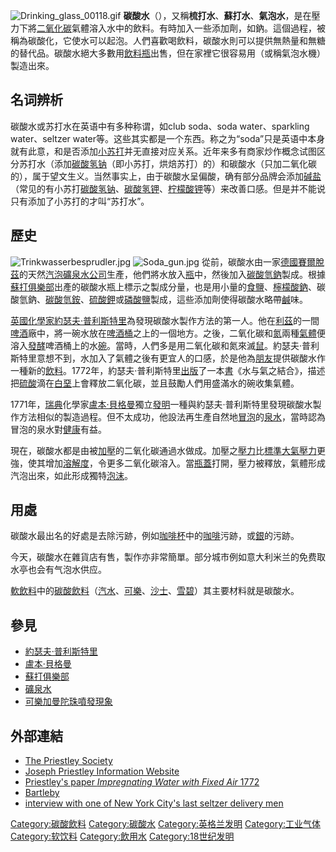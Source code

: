 [[File:Drinking_glass_00118.gif|thumb]]
'''碳酸水'''（{{lang-en|'''Carbonated water'''}}），又稱'''梳打水'''、'''蘇打水'''、'''氣泡水'''，是在壓力下將[[二氧化碳|二氧化碳]]氣體溶入水中的飲料。有時加入一些添加劑，如鈉。這個過程，被稱為碳酸化，它使水可以起泡。人們喜歡喝飲料，碳酸水則可以提供無熱量和無糖的替代品。碳酸水絕大多數用[[飲料瓶|飲料瓶]]出售，但在家裡它很容易用{{le|苏打机|Soda fountain}}（或稱氣泡水機）製造出來。

==名词辨析==

碳酸水或苏打水在英语中有多种称谓，如club soda、soda water、sparkling water、seltzer water等。这些其实都是一个东西。称之为“soda”只是英语中{{lang|en|soda}}本身就有此意，和是否添加[[小苏打|小苏打]]并无直接对应关系。近年来多有商家炒作概念试图区分苏打水（添加[[碳酸氢钠|碳酸氢钠]]（即小苏打，烘焙苏打）的）和碳酸水（只加二氧化碳的），属于望文生义。当然事实上，由于碳酸水呈偏酸，确有部分品牌会添加[[碱|碱]][[盐_(化学)|盐]]（常见的有小苏打[[碳酸氢钠|碳酸氢钠]]、[[碳酸氢钾|碳酸氢钾]]、[[柠檬酸钾|柠檬酸钾]]等）来改善口感。但是并不能说只有添加了小苏打的才叫“苏打水”。

==歷史==
[[File:Trinkwasserbesprudler.jpg|thumb]]
[[File:Soda_gun.jpg|thumb]]
從前，碳酸水由一家[[德國|德國]][[賽爾脫茲|賽爾脫茲]]的天然[[汽泡|汽泡]][[礦泉水|礦泉水]][[公司|公司]]生產，他們將水放入[[瓶|瓶]]中，然後加入[[碳酸氫鈉|碳酸氫鈉]]製成。根據[[蘇打俱樂部|蘇打俱樂部]]出產的碳酸水瓶上標示之製成分量，也是用小量的[[食鹽|食鹽]]、[[檸檬酸鈉|檸檬酸鈉]]、碳酸氫鈉、[[碳酸氫銨|碳酸氫銨]]、[[硫酸鉀|硫酸鉀]]或[[磷酸鹽|磷酸鹽]]製成，這些添加劑使得碳酸水略帶[[鹹|鹹]]味。

[[英國|英國]][[化學家|化學家]][[約瑟夫·普利斯特里|約瑟夫·普利斯特里]]為發現碳酸水製作方法的第一人。他在[[利茲|利茲]]的一間[[啤酒|啤酒]]廠中，將一碗水放在[[啤酒桶|啤酒桶]]之上的一個地方。之後，二氧化碳和[[氮|氮]]兩種[[氣體|氣體]]便溶入[[發酵|發酵]]啤酒桶上的水[[碗|碗]]。當時，人們多是用二氧化碳和氮來滅[[鼠|鼠]]。約瑟夫·普利斯特里意想不到，水加入了氣體之後有更宜人的口感，於是他為[[朋友|朋友]]提供碳酸水作一種新的[[飲料|飲料]]。1772年，約瑟夫·普利斯特里[[出版|出版]]了一本[[書|書]]《水与氣之結合》，描述把[[硫酸|硫酸]]滴在[[白堊|白堊]]上會釋放二氧化碳，並且鼓勵人們用盛滿水的碗收集氣體。

1771年，[[瑞典|瑞典]]化學家[[盧本·貝格曼|盧本·貝格曼]]獨立[[發明|發明]]一種與約瑟夫·普利斯特里發現碳酸水製作方法相似的製造過程。但不太成功，他設法再生產自然地[[碳酸化|冒泡]]的[[泉水|泉水]]，當時認為冒泡的泉水對[[健康|健康]]有益。

現在，碳酸水都是由被[[加壓|加壓]]的二氧化碳通過水做成。加壓之[[壓力|壓力]]比[[標準大氣壓力|標準大氣壓力]]更強，使其增加[[溶解度|溶解度]]，令更多二氧化碳溶入。當[[瓶蓋|瓶蓋]]打開，壓力被釋放，氣體形成汽泡出來，如此形成獨特[[泡沫|泡沫]]。

==用處==
碳酸水最出名的好處是去除污跡，例如[[咖啡杯|咖啡杯]]中的[[咖啡|咖啡]]污跡，或[[銀|銀]]的污跡。

今天，碳酸水在雜貨店有售，製作亦非常簡單。部分城市例如意大利米兰的免费取水亭也会有气泡水供应。

[[軟飲料|軟飲料]]中的[[碳酸飲料|碳酸飲料]]（[[汽水|汽水]]、[[可樂|可樂]]、[[沙士_(飲料)|沙士]]、[[雪碧|雪碧]]）其主要材料就是碳酸水。

==參見==
*[[約瑟夫·普利斯特里|約瑟夫·普利斯特里]]
*[[盧本·貝格曼|盧本·貝格曼]] 
*[[蘇打俱樂部|蘇打俱樂部]]
*[[礦泉水|礦泉水]]
*[[可樂加曼陀珠噴發現象|可樂加曼陀珠噴發現象]]

==外部連結==
*[https://web.archive.org/web/20050403181308/http://www.priestleysociety.net/ The Priestley Society]
*[https://web.archive.org/web/20170604052848/http://josephpriestley.info/ Joseph Priestley Information Website]
*[https://web.archive.org/web/20060616114754/http://dbhs.wvusd.k12.ca.us/webdocs/Chem-History/Priestley-1772/Priestley-1772-Start.html Priestley's paper ''Impregnating Water with Fixed Air'' 1772]
*[http://www.bartleby.com/65/ca/carbonat-bev.html Bartleby] {{Wayback|url=http://www.bartleby.com/65/ca/carbonat-bev.html |date=20060627232347 }}
*[http://www.radiodiaries.org/transcripts/NewYorkWorks/seltzerman.html interview with one of New York City's last seltzer delivery men] {{Wayback|url=http://www.radiodiaries.org/transcripts/NewYorkWorks/seltzerman.html |date=20060711180129 }}
{{瓶装水}}
[[Category:碳酸飲料|Category:碳酸飲料]]
[[Category:碳酸水|Category:碳酸水]]
[[Category:英格兰发明|Category:英格兰发明]]
[[Category:工业气体|Category:工业气体]]
[[Category:软饮料|Category:软饮料]]
[[Category:飲用水|Category:飲用水]]
[[Category:18世纪发明|Category:18世纪发明]]